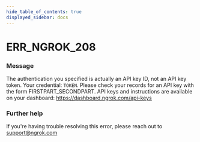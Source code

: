 ```yaml
---
hide_table_of_contents: true
displayed_sidebar: docs
---
```



# ERR_NGROK_208

### Message

The authentication you specified is actually an API key ID, not an API key token. Your credential: `TOKEN`. Please check your records for an API key with the form FIRSTPART_SECONDPART. API keys and instructions are available on your dashboard: https://dashboard.ngrok.com/api-keys

<ErrorDetails error="err_ngrok_208" />

### Further help

If you're having trouble resolving this error, please reach out to [support@ngrok.com](mailto:support@ngrok.com?subject=Help%20with%20ERR_NGROK_208)
